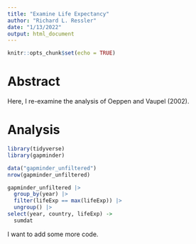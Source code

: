 ```yaml
---
title: "Examine Life Expectancy"
author: "Richard L. Ressler"
date: "1/13/2022"
output: html_document
---
```


```r
knitr::opts_chunk$set(echo = TRUE)
```

# Abstract

Here, I re-examine the analysis of Oeppen and Vaupel (2002).

# Analysis
```r
library(tidyverse)
library(gapminder)
```

```r
data("gapminder_unfiltered")
nrow(gapminder_unfiltered)
```
```r
gapminder_unfiltered |> 
  group_by(year) |> 
  filter(lifeExp == max(lifeExp)) |> 
  ungroup() |> 
select(year, country, lifeExp) ->
  sumdat
```

I want to add some more code.
